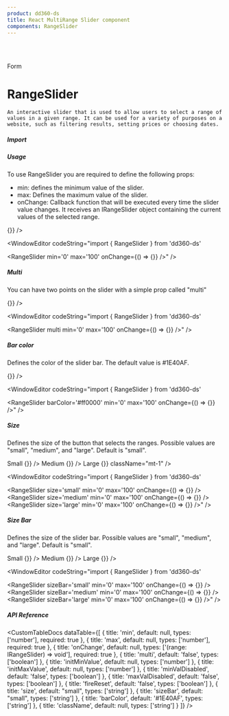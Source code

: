 ```yaml
---
product: dd360-ds
title: React MultiRange Slider component
components: RangeSlider
---
```


<br />
<br />

<Label>Form</Label>

# <span name="floating-nav">RangeSlider</span>

    An interactive slider that is used to allow users to select a range of values in a given range. It can be used for a variety of purposes on a website, such as filtering results, setting prices or choosing dates.


##### <span name="floating-nav">Import</span>

<WindowEditor codeString="import { RangeSlider } from 'dd360-ds'" />
<WindowEditor codeString="import RangeSlider from 'dd360-ds/RangeSlider'" />

##### <span name="floating-nav">Usage</span>

To use RangeSlider you are required to define the following props:

- min: defines the minimum value of the slider.
- max: Defines the maximum value of the slider.
- onChange: Callback function that will be executed every time the slider value changes. It receives an IRangeSlider object containing the current values of the selected range.

<ContainerComponentDoc className="gap-y-2">
    <RangeSlider min="0" max="100" onChange={() => {}} />
</ContainerComponentDoc>

<WindowEditor codeString="import { RangeSlider } from 'dd360-ds'

<RangeSlider min='0' max='100' onChange={() => {}} />" />

##### <span name="floating-nav">Multi</span>

You can have two points on the slider with a simple prop called "multi"

<ContainerComponentDoc className="gap-y-2">
    <RangeSlider multi min="0" max="100" onChange={() => {}} />
</ContainerComponentDoc>

<WindowEditor codeString="import { RangeSlider } from 'dd360-ds'

<RangeSlider multi min='0' max='100' onChange={() => {}} />" />

##### <span name="floating-nav">Bar color</span>

Defines the color of the slider bar.
The default value is #1E40AF.

<ContainerComponentDoc className="gap-y-2">
    <RangeSlider barColor="#ff0000" min="0" max="100" onChange={() => {}} />
</ContainerComponentDoc>

<WindowEditor codeString="import { RangeSlider } from 'dd360-ds'

<RangeSlider barColor='#ff0000' min='0' max='100' onChange={() => {}} />" />

##### <span name="floating-nav">Size</span>

Defines the size of the button that selects the ranges. Possible values are "small", "medium", and "large". Default is "small".

<ContainerComponentDoc className="gap-y-2">
    <Text>Small</Text>
    <RangeSlider className="mb-3" size='small' min='0' max='100' onChange={() => {}} />
    <Text>Medium</Text>
    <RangeSlider className="mb-3" size='medium' min='0' max='100' onChange={() => {}} />
    <Text>Large</Text>
    <RangeSlider className="mb-3" size='large' min='0' max='100' onChange={() => {}} className="mt-1" /> 
</ContainerComponentDoc>

<WindowEditor codeString="import { RangeSlider } from 'dd360-ds'

<RangeSlider size='small' min='0' max='100' onChange={() => {}} />
<RangeSlider size='medium' min='0' max='100' onChange={() => {}} />
<RangeSlider size='large' min='0' max='100' onChange={() => {}} />" />


##### <span name="floating-nav">Size Bar</span>

Defines the size of the slider bar. Possible values are "small", "medium", and "large". Default is "small".

<ContainerComponentDoc className="gap-y-2">
    <Text>Small</Text>
    <RangeSlider className="mb-3" sizeBar='small' min='0' max='100' onChange={() => {}} />
    <Text>Medium</Text>
    <RangeSlider className="mb-3" sizeBar='medium' min='0' max='100' onChange={() => {}} />
    <Text>Large</Text>
    <RangeSlider className="mb-3" sizeBar='large' min='0' max='100' onChange={() => {}} /> 
</ContainerComponentDoc>

<WindowEditor codeString="import { RangeSlider } from 'dd360-ds'

<RangeSlider sizeBar='small' min='0' max='100' onChange={() => {}} />
<RangeSlider sizeBar='medium' min='0' max='100' onChange={() => {}} />
<RangeSlider sizeBar='large' min='0' max='100' onChange={() => {}} />" />

##### <span name="floating-nav">API Reference</span>

<CustomTableDocs
    dataTable={[
        { title: 'min', default: null, types: ['number'], required: true },
        { title: 'max', default: null, types: ['number'], required: true },
        { title: 'onChange', default: null, types: ['(range: IRangeSlider) => void'], required: true },
        { title: 'multi', default: 'false', types: ['boolean'] },
        { title: 'initMinValue', default: null, types: ['number'] },
        { title: 'initMaxValue', default: null, types: ['number'] },
        { title: 'minValDisabled', default: 'false', types: ['boolean'] },
        { title: 'maxValDisabled', default: 'false', types: ['boolean'] },
        { title: 'fireReset', default: 'false', types: ['boolean'] },
        { title: 'size', default: "small", types: ['string'] },
        { title: 'sizeBar', default: "small", types: ['string'] },
        { title: 'barColor', default: '#1E40AF', types: ['string'] },
        { title: 'className', default: null, types: ['string'] }
    ]}
/>

<BackAndForwardController />